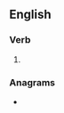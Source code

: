 ==English==

===Verb===
{{head|en|verb form}}

# {{present participle of|anodise|lang=en|nocat=1}}

===Anagrams===
* {{anagrams|en|a=adgiinnos|Adonising|adonising}}